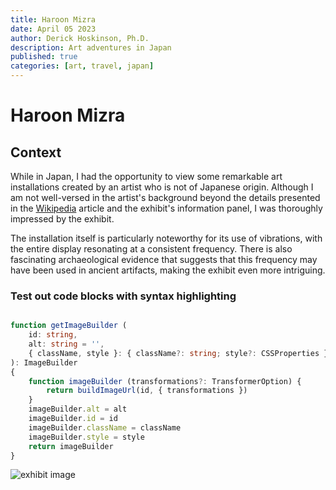 ```yaml
---
title: Haroon Mizra
date: April 05 2023
author: Derick Hoskinson, Ph.D.
description: Art adventures in Japan
published: true
categories: [art, travel, japan]
---
```


# Haroon Mizra

## Context


While in Japan, I had the opportunity to view some remarkable art installations created by an artist who is not of Japanese origin. Although I am not well-versed in the artist's background beyond the details presented in the [Wikipedia](https://en.wikipedia.org/wiki/Haroon_Mirza) article and the exhibit's information panel, I was thoroughly impressed by the exhibit.

The installation itself is particularly noteworthy for its use of vibrations, with the entire display resonating at a consistent frequency. There is also fascinating archaeological evidence that suggests that this frequency may have been used in ancient artifacts, making the exhibit even more intriguing.

### Test out code blocks with syntax highlighting

```ts

function getImageBuilder (
    id: string,
    alt: string = '',
    { className, style }: { className?: string; style?: CSSProperties } = {},
): ImageBuilder
{
    function imageBuilder (transformations?: TransformerOption) {
        return buildImageUrl(id, { transformations })
    }
    imageBuilder.alt = alt
    imageBuilder.id = id
    imageBuilder.className = className
    imageBuilder.style = style
    return imageBuilder
}

```

![exhibit image](/exhibit.webp)
